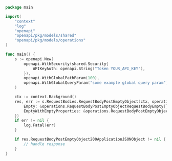```go showLineNumbers copy filename="Request Body Post Empty Object usage example"
package main

import(
	"context"
	"log"
	"openapi"
	"openapi/pkg/models/shared"
	"openapi/pkg/models/operations"
)

func main() {
    s := openapi.New(
        openapi.WithSecurity(shared.Security{
            APIKeyAuth: openapi.String("Token YOUR_API_KEY"),
        }),
        openapi.WithGlobalPathParam(100),
        openapi.WithGlobalQueryParam("some example global query param"),
    )

    ctx := context.Background()
    res, err := s.RequestBodies.RequestBodyPostEmptyObject(ctx, operations.RequestBodyPostEmptyObjectRequestBody{
        Empty: &operations.RequestBodyPostEmptyObjectRequestBodyEmpty{},
        EmptyWithEmptyProperties: &operations.RequestBodyPostEmptyObjectRequestBodyEmptyWithEmptyProperties{},
    })
    if err != nil {
        log.Fatal(err)
    }

    if res.RequestBodyPostEmptyObject200ApplicationJSONObject != nil {
        // handle response
    }
}
```
